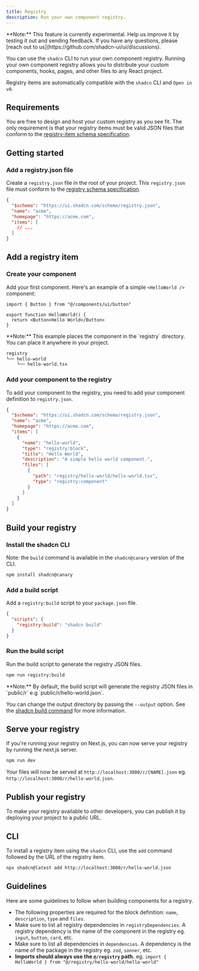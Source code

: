 ```yaml
---
title: Registry
description: Run your own component registry.
---
```


<Callout>
  **Note:** This feature is currently experimental. Help us improve it by
  testing it out and sending feedback. If you have any questions, please [reach
  out to us](https://github.com/shadcn-ui/ui/discussions).
</Callout>

You can use the `shadcn` CLI to run your own component registry. Running your own
component registry allows you to distribute your custom components, hooks, pages, and
other files to any React project.

Registry items are automatically compatible with the `shadcn` CLI and `Open in v0`.

## Requirements

You are free to design and host your custom registry as you see fit. The only requirement is that your registry items must be valid JSON files that conform to the [registry-item schema specification](/docs/registry/registry-item-json).

## Getting started

<Steps>

### Add a registry.json file

Create a `registry.json` file in the root of your project. This `registry.json` file must conform to the [registry schema specification](/docs/registry/registry-json).

```json title="registry.json" showLineNumbers
{
  "$schema": "https://ui.shadcn.com/schema/registry.json",
  "name": "acme",
  "homepage": "https://acme.com",
  "items": [
    // ...
  ]
}
```

</Steps>

## Add a registry item

<Steps>

### Create your component

Add your first component. Here's an example of a simple `<HelloWorld />` component:

```tsx title="registry/hello-world/hello-world.tsx" showLineNumbers
import { Button } from "@/components/ui/button"

export function HelloWorld() {
  return <Button>Hello World</Button>
}
```

<Callout className="mt-6">
  **Note:** This example places the component in the `registry` directory. You
  can place it anywhere in your project.
</Callout>

```txt
registry
└── hello-world
    └── hello-world.tsx
```

### Add your component to the registry

To add your component to the registry, you need to add your component definition to `registry.json`.

```json title="registry.json" showLineNumbers {6-17}
{
  "$schema": "https://ui.shadcn.com/schema/registry.json",
  "name": "acme",
  "homepage": "https://acme.com",
  "items": [
    {
      "name": "hello-world",
      "type": "registry:block",
      "title": "Hello World",
      "description": "A simple hello world component.",
      "files": [
        {
          "path": "registry/hello-world/hello-world.tsx",
          "type": "registry:component"
        }
      ]
    }
  ]
}
```

</Steps>

## Build your registry

<Steps>

### Install the shadcn CLI

Note: the `build` command is available in the `shadcn@canary` version of the CLI.

```bash
npm install shadcn@canary
```

### Add a build script

Add a `registry:build` script to your `package.json` file.

```json title="package.json" showLineNumbers
{
  "scripts": {
    "registry:build": "shadcn build"
  }
}
```

### Run the build script

Run the build script to generate the registry JSON files.

```bash
npm run registry:build
```

<Callout className="mt-6">
  **Note:** By default, the build script will generate the registry JSON files
  in `public/r` e.g `public/r/hello-world.json`.

You can change the output directory by passing the `--output` option. See the [shadcn build command](/docs/cli#build) for more information.

</Callout>

</Steps>

## Serve your registry

If you're running your registry on Next.js, you can now serve your registry by running the next.js server.

```bash
npm run dev
```

Your files will now be served at `http://localhost:3000/r/[NAME].json` eg. `http://localhost:3000/r/hello-world.json`.

## Publish your registry

To make your registry available to other developers, you can publish it by deploying your project to a public URL.

## CLI

To install a registry item using the `shadcn` CLI, use the `add` command followed by the URL of the registry item.

```bash
npx shadcn@latest add http://localhost:3000/r/hello-world.json
```

## Guidelines

Here are some guidelines to follow when building components for a registry.

- The following properties are required for the block definition: `name`, `description`, `type` and `files`.
- Make sure to list all registry dependencies in `registryDependencies`. A registry dependency is the name of the component in the registry eg. `input`, `button`, `card`, etc.
- Make sure to list all dependencies in `dependencies`. A dependency is the name of the package in the registry eg. `zod`, `sonner`, etc.
- **Imports should always use the `@/registry` path.** eg. `import { HelloWorld } from "@/registry/hello-world/hello-world"`
